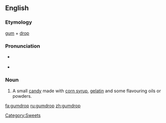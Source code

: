 ==English==
{{wikipedia}}
===Etymology===
[[gum]] + [[drop]]

===Pronunciation===
*{{italbrac|[[RP]]}} {{IPA|/ˈgʌm.drɒp/}}
*{{italbrac|US}} {{IPA|/ˈgʌm.drɑːp/}}

===Noun===
{{en-noun}}

# A small [[candy]] made with [[corn syrup]], [[gelatin]] and some flavouring oils or powders.

[[Category:Sweets]]
[[fa:gumdrop]]
[[ru:gumdrop]]
[[zh:gumdrop]]